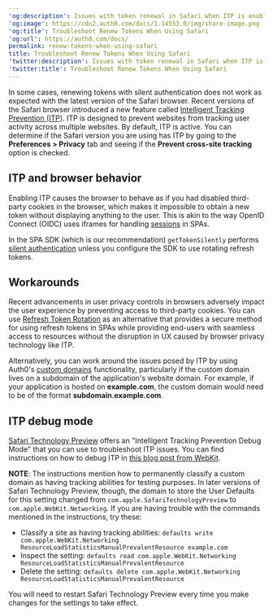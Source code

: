 ---
'og:description': Issues with token renewal in Safari when ITP is enabled.
'og:image': https://cdn2.auth0.com/docs/1.14553.0/img/share-image.png
'og:title': Troubleshoot Renew Tokens When Using Safari
'og:url': https://auth0.com/docs/
permalink: renew-tokens-when-using-safari
title: Troubleshoot Renew Tokens When Using Safari
'twitter:description': Issues with token renewal in Safari when ITP is enabled.
'twitter:title': Troubleshoot Renew Tokens When Using Safari
---
In some cases, renewing tokens with silent authentication does not work as expected with the latest version of the Safari browser. Recent versions of the Safari browser introduced a new feature called [Intelligent Tracking Prevention (ITP)](https://webkit.org/blog/category/privacy/). ITP is designed to prevent websites from tracking user activity across multiple websites. By default, ITP is active. You can determine if the Safari version you are using has ITP by going to the **Preferences > Privacy** tab and seeing if the **Prevent cross-site tracking** option is checked.

## ITP and browser behavior

Enabling ITP causes the browser to behave as if you had disabled third-party cookies in the browser, which makes it impossible to obtain a new token without displaying anything to the user. This is akin to the way <Tooltip tip="OpenID: Open standard for authentication that allows applications to verify users' identities without collecting and storing login information." cta="View Glossary" href="/docs/glossary?term=OpenID">OpenID</Tooltip> Connect (OIDC) uses iframes for handling [sessions](/docs/manage-users/sessions) in SPAs.

In the SPA SDK (which is our recommendation) `getTokenSilently` performs [silent authentication](/docs/authenticate/login/configure-silent-authentication) unless you configure the SDK to use rotating <Tooltip tip="Refresh Token: Token used to obtain a renewed Access Token without forcing users to log in again." cta="View Glossary" href="/docs/glossary?term=refresh+tokens">refresh tokens</Tooltip>.

## Workarounds

Recent advancements in user privacy controls in browsers adversely impact the user experience by preventing access to third-party cookies. You can use [Refresh Token Rotation](/docs/secure/tokens/refresh-tokens/refresh-token-rotation) as an alternative that provides a secure method for using refresh tokens in SPAs while providing end-users with seamless access to resources without the disruption in UX caused by browser privacy technology like ITP.

Alternatively, you can work around the issues posed by ITP by using Auth0's [custom domains](/docs/customize/custom-domains) functionality, particularly if the <Tooltip tip="Custom Domain: Third-party domain with a specialized, or vanity, name." cta="View Glossary" href="/docs/glossary?term=custom+domain">custom domain</Tooltip> lives on a subdomain of the application's website domain. For example, if your application is hosted on **example.com**, the custom domain would need to be of the format **subdomain.example.com**.

## ITP debug mode

[Safari Technology Preview](https://developer.apple.com/safari/technology-preview/) offers an "Intelligent Tracking Prevention Debug Mode" that you can use to troubleshoot ITP issues. You can find instructions on how to debug ITP in [this blog post from WebKit](https://webkit.org/blog/8387/itp-debug-mode-in-safari-technology-preview-62/).

**NOTE**: The instructions mention how to permanently classify a custom domain as having tracking abilities for testing purposes. In later versions of Safari Technology Preview, though, the domain to store the User Defaults for this setting changed from `com.apple.SafariTechnologyPreview` to `com.apple.WebKit.Networking`. If you are having trouble with the commands mentioned in the instructions, try these:

* Classify a site as having tracking abilities:
  `defaults write com.apple.WebKit.Networking ResourceLoadStatisticsManualPrevalentResource example.com`
* Inspect the setting:
  `defaults read com.apple.WebKit.Networking ResourceLoadStatisticsManualPrevalentResource`
* Delete the setting:
  `defaults delete com.apple.WebKit.Networking ResourceLoadStatisticsManualPrevalentResource`

You will need to restart Safari Technology Preview every time you make changes for the settings to take effect.